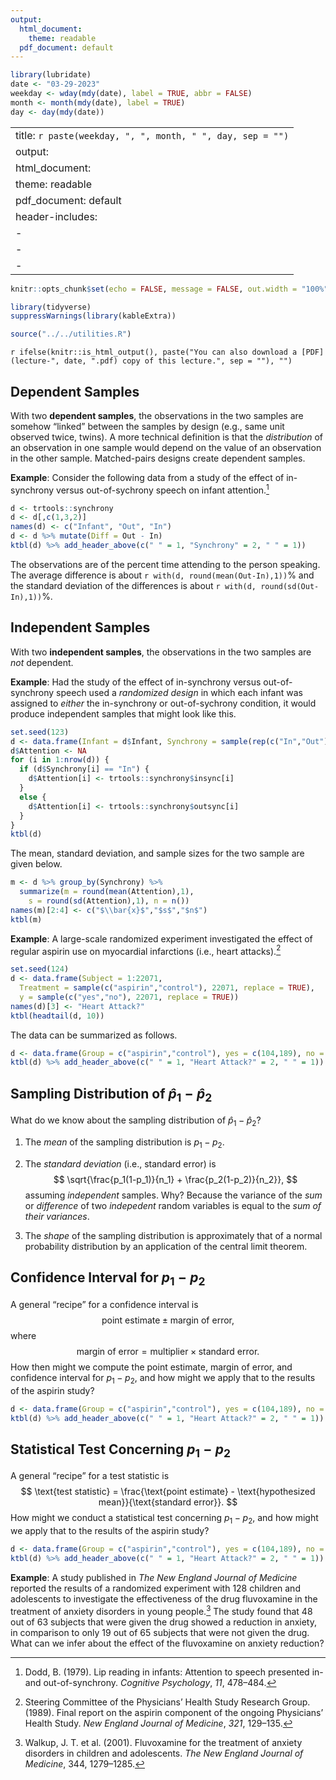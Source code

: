 ```yaml
---
output:
  html_document: 
    theme: readable
  pdf_document: default
---
```


```r
library(lubridate)
date <- "03-29-2023"
weekday <- wday(mdy(date), label = TRUE, abbr = FALSE)
month <- month(mdy(date), label = TRUE)
day <- day(mdy(date))
```

---
title: `r paste(weekday, ", ", month, " ", day, sep = "")`
output:
  html_document: 
    theme: readable
  pdf_document: default
header-includes:
  - \usepackage{float}
  - \usepackage{booktabs}
  - \usepackage{array}
---

```r
knitr::opts_chunk$set(echo = FALSE, message = FALSE, out.width = "100%", fig.align = "center", cache = FALSE, dev = ifelse(knitr::is_html_output(), "png", "pdf"))
```

```r
library(tidyverse)
suppressWarnings(library(kableExtra))
```

```r
source("../../utilities.R")
```

`r ifelse(knitr::is_html_output(), paste("You can also download a [PDF](lecture-", date, ".pdf) copy of this lecture.", sep = ""), "")`


## Dependent Samples

With two **dependent samples**, the observations in the two samples are somehow "linked" between the samples by design (e.g., same unit observed twice, twins). A more technical definition is that the *distribution* of an observation in one sample would depend on the value of an observation in the other sample. Matched-pairs designs create dependent samples.

**Example**: Consider the following data from a study of the effect of in-synchrony versus out-of-sychrony speech on infant attention.[^dodd]
```r
d <- trtools::synchrony
d <- d[,c(1,3,2)]
names(d) <- c("Infant", "Out", "In")
d <- d %>% mutate(Diff = Out - In)
ktbl(d) %>% add_header_above(c(" " = 1, "Synchrony" = 2, " " = 1))
```
The observations are of the percent time attending to the person speaking. The average difference is about `r with(d, round(mean(Out-In),1))`% and the standard deviation of the differences is about `r with(d, round(sd(Out-In),1))`%. 

[^dodd]: Dodd, B. (1979). Lip reading in infants: Attention to speech presented in- and out-of-synchrony. *Cognitive Psychology*, *11*, 478--484.

\pagebreak

## Independent Samples

With two **independent samples**, the observations in the two samples are *not* dependent.

**Example**: Had the study of the effect of in-synchrony versus out-of-synchrony speech used a *randomized design* in which each infant was assigned to *either* the in-synchrony or out-of-sychrony condition, it would produce independent samples that might look like this.
```r
set.seed(123)
d <- data.frame(Infant = d$Infant, Synchrony = sample(rep(c("In","Out"), each = 6)))
d$Attention <- NA
for (i in 1:nrow(d)) {
  if (d$Synchrony[i] == "In") {
    d$Attention[i] <- trtools::synchrony$insync[i]
  }
  else {
    d$Attention[i] <- trtools::synchrony$outsync[i]
  }
}
ktbl(d)
```
The mean, standard deviation, and sample sizes for the two sample are given below.
```r
m <- d %>% group_by(Synchrony) %>% 
  summarize(m = round(mean(Attention),1), 
    s = round(sd(Attention),1), n = n())
names(m)[2:4] <- c("$\\bar{x}$","$s$","$n$")
ktbl(m)
```

\pagebreak

**Example**: A large-scale randomized experiment investigated the effect of regular aspirin use on myocardial infarctions (i.e., heart attacks).[^aspirin]
```r
set.seed(124)
d <- data.frame(Subject = 1:22071,
  Treatment = sample(c("aspirin","control"), 22071, replace = TRUE), 
  y = sample(c("yes","no"), 22071, replace = TRUE))
names(d)[3] <- "Heart Attack?"
ktbl(headtail(d, 10))
```
The data can be summarized as follows.
```r
d <- data.frame(Group = c("aspirin","control"), yes = c(104,189), no = c(11037-104,11034-189), Total = c(11037,11034))
ktbl(d) %>% add_header_above(c(" " = 1, "Heart Attack?" = 2, " " = 1))
```

[^aspirin]: Steering Committee of the Physicians' Health Study Research Group. (1989). Final report on the aspirin component of the ongoing Physicians' Health Study. *New England Journal of Medicine*, *321*, 129--135.

\pagebreak

## Sampling Distribution of $\hat{p}_1 - \hat{p}_2$

What do we know about the sampling distribution of $\hat{p}_1 - \hat{p}_2$?

1. The *mean* of the sampling distribution is $p_1 - p_2$. 

2. The *standard deviation* (i.e., standard error) is 
$$
  \sqrt{\frac{p_1(1-p_1)}{n_1} + \frac{p_2(1-p_2)}{n_2}},
$$
assuming *independent* samples. Why? Because the variance of the *sum* or *difference* of two *indepedent* random variables is equal to the *sum of their variances*.

3. The *shape* of the sampling distribution is approximately that of a normal probability distribution by an application of the central limit theorem. 

\pagebreak

## Confidence Interval for $p_1-p_2$

A general "recipe" for a confidence interval is
$$
\text{point estimate} \pm \text{margin of error},
$$
where
$$
\text{margin of error} = \text{multiplier} \times \text{standard error}. 
$$
How then might we compute the point estimate, margin of error, and confidence interval for $p_1-p_2$, and how might we apply that to the results of the aspirin study?
```r
d <- data.frame(Group = c("aspirin","control"), yes = c(104,189), no = c(11037-104,11034-189), Total = c(11037,11034))
ktbl(d) %>% add_header_above(c(" " = 1, "Heart Attack?" = 2, " " = 1))
```

\pagebreak

## Statistical Test Concerning $p_1-p_2$

A general "recipe" for a test statistic is
$$
\text{test statistic} = \frac{\text{point estimate} - \text{hypothesized mean}}{\text{standard error}}.
$$
How might we conduct a statistical test concerning $p_1-p_2$, and how might we apply that to the results of the aspirin study?
```r
d <- data.frame(Group = c("aspirin","control"), yes = c(104,189), no = c(11037-104,11034-189), Total = c(11037,11034))
ktbl(d) %>% add_header_above(c(" " = 1, "Heart Attack?" = 2, " " = 1))
```

\pagebreak

**Example**: A study published in *The New England Journal of Medicine* reported the results of a randomized experiment with 128 children and adolescents to investigate the effectiveness of the drug fluvoxamine in the treatment of anxiety disorders in young people.[^walkup] The study found that 48 out of 63 subjects that were given the drug showed a reduction in anxiety, in comparison to only 19 out of 65 subjects that were not given the drug. What can we infer about the effect of the fluvoxamine on anxiety reduction? 

[^walkup]: Walkup, J. T. et al. (2001). Fluvoxamine for the treatment of anxiety disorders in children and adolescents. *The New England Journal of Medicine*, 344, 1279--1285.


